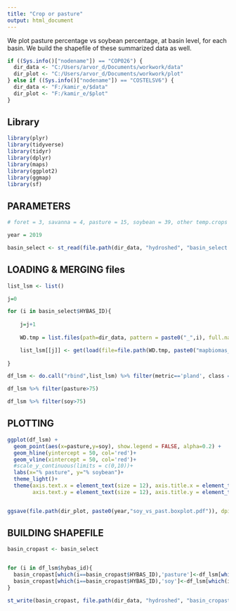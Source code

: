 ---
title: "Crop or pasture"
output: html_document
---

We plot pasture percentage vs soybean percentage, at basin level, for each basin.
We build the shapefile of these summarized data as well.

```{r }

if ((Sys.info()["nodename"]) == "COP026") {
  dir_data <- "C:/Users/arvor_d/Documents/workwork/data"
  dir_plot <- "C:/Users/arvor_d/Documents/workwork/plot"
} else if ((Sys.info()["nodename"]) == "COSTELSV6") {
  dir_data <- "F:/kamir_e/$data"
  dir_plot <- "F:/kamir_e/$plot"
}

```

## Library

```{r }

library(plyr)
library(tidyverse)
library(tidyr)
library(dplyr)
library(maps)
library(ggplot2)
library(ggmap)
library(sf)

```

## PARAMETERS

```{r }

# foret = 3, savanna = 4, pasture = 15, soybean = 39, other temp.crops = 41, per.crops = 36

year = 2019

basin_select <- st_read(file.path(dir_data, "hydroshed", "basin_select.shp"))

```

## LOADING & MERGING files


```{r }

list_lsm <- list()

j=0

for (i in basin_select$HYBAS_ID){
    
    j=j+1
    
    WD.tmp = list.files(path=dir_data, pattern = paste0("_",i), full.names = TRUE)[1]

    list_lsm[[j]] <- get(load(file=file.path(WD.tmp, paste0("mapbiomas_lsm_",i,".RData")))) %>% mutate(hybas_id=i) 
 
}

df_lsm <- do.call("rbind",list_lsm) %>% filter(metric=='pland', class == 15|class == 39, layer==35) %>% dplyr::select(metric, hybas_id, class, value)  %>% spread(class, value) %>% dplyr::rename(pasture='15', soy='39') %>% mutate_all(~replace(., is.na(.), 0))

df_lsm %>% filter(pasture>75)

df_lsm %>% filter(soy>75)

```

## PLOTTING


```{r }

ggplot(df_lsm) + 
  geom_point(aes(x=pasture,y=soy), show.legend = FALSE, alpha=0.2) +
  geom_hline(yintercept = 50, col='red')+
  geom_vline(xintercept = 50, col='red')+
  #scale_y_continuous(limits = c(0,10))+ 
  labs(x="% pasture", y="% soybean")+ 
  theme_light()+
  theme(axis.text.x = element_text(size = 12), axis.title.x = element_text(size = 10, vjust = 1.5, hjust=1),
        axis.text.y = element_text(size = 12), axis.title.y = element_text(size = 10, angle = 0, vjust=0.99))


ggsave(file.path(dir_plot, paste0(year,"soy_vs_past.boxplot.pdf")), dpi = 300)

```

## BUILDING SHAPEFILE

```{r }

basin_cropast <- basin_select  


for (i in df_lsm$hybas_id){
  basin_cropast[which(i==basin_cropast$HYBAS_ID),'pasture']<-df_lsm[which(i==df_lsm$hybas_id),]$pasture
  basin_cropast[which(i==basin_cropast$HYBAS_ID),'soy']<-df_lsm[which(i==df_lsm$hybas_id),]$soy
}

st_write(basin_cropast, file.path(dir_data, "hydroshed", "basin_cropast.shp"), delete_layer = TRUE)

```





